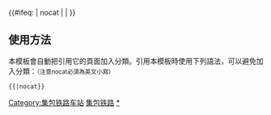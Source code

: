 {{鐵道路線|
| 模板名稱 = 集包铁路
| 名稱 = [[集包第二双线|集包铁路]]
| 代表色 = #0033c9
| Logo = [[File:China_Railways.svg|17px]]
| 背景顏色 = #FFFFFF
| 車站列表 = [[古营盘站|古营盘]] - [[葫芦站|葫芦]] - [[卓资东站|卓资东]] - [[旗下营东站|旗下营东]] - [[陶卜齐站|陶卜齐]] - [[白塔站|白塔]] - [[呼和浩特东站|呼和浩特东]] - [[呼和浩特站|呼和浩特]] - [[台阁牧站|台阁牧]] - [[察素齐站|察素齐]] - [[三卜素站|三卜素]] - [[萨拉齐站|萨拉齐]] - [[南园村站|南园村]]  - [[包头东站|包头东]] - [[包头站|包头]] - [[包头西站|包头西]]
}}
<includeonly>{{#ifeq: {{{1}}} | nocat | <!--空--> | [[Category:集包铁路车站]] }}</includeonly><noinclude>

==使用方法==
本模板會自動把引用它的頁面加入分類。引用本模板時使用下列語法，可以避免加入分類：<small>（注意nocat必須為英文小寫）</small>
 <nowiki>{{</nowiki>{{PAGENAME}}<nowiki>|nocat}}</nowiki>
[[Category:中國鐵路路線模板|集包铁路]]
[[Category:集包铁路车站|*]]
</noinclude>